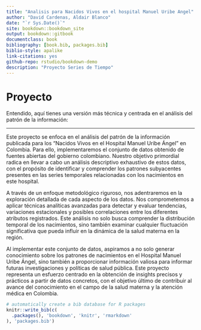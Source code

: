 ```yaml
--- 
title: "Analisis para Nacidos Vivos en el hospital Manuel Uribe Angel"
author: "David Cardenas, Aldair Blanco"
date: "`r Sys.Date()`"
site: bookdown::bookdown_site
output: bookdown::gitbook
documentclass: book
bibliography: [book.bib, packages.bib]
biblio-style: apalike
link-citations: yes
github-repo: rstudio/bookdown-demo
description: "Proyecto Series de Tiempo"
---
```


# Proyecto

Entendido, aquí tienes una versión más técnica y centrada en el análisis del patrón de la información:

---

Este proyecto se enfoca en el análisis del patrón de la información publicada para los "Nacidos Vivos en el Hospital Manuel Uribe Ángel" en Colombia. Para ello, implementaremos el conjunto de datos obtenido de fuentes abiertas del gobierno colombiano. Nuestro objetivo primordial radica en llevar a cabo un análisis descriptivo exhaustivo de estos datos, con el propósito de identificar y comprender los patrones subyacentes presentes en las series temporales relacionadas con los nacimientos en este hospital.

A través de un enfoque metodológico riguroso, nos adentraremos en la exploración detallada de cada aspecto de los datos. Nos comprometemos a aplicar técnicas analíticas avanzadas para detectar y evaluar tendencias, variaciones estacionales y posibles correlaciones entre los diferentes atributos registrados. Este análisis no solo busca comprender la distribución temporal de los nacimientos, sino también examinar cualquier fluctuación significativa que pueda influir en la dinámica de la salud materna en la región.

Al implementar este conjunto de datos, aspiramos a no solo generar conocimiento sobre los patrones de nacimientos en el Hospital Manuel Uribe Ángel, sino también a proporcionar información valiosa para informar futuras investigaciones y políticas de salud pública. Este proyecto representa un esfuerzo centrado en la obtención de insights precisos y prácticos a partir de datos concretos, con el objetivo último de contribuir al avance del conocimiento en el campo de la salud materna y la atención médica en Colombia.


```r
# automatically create a bib database for R packages
knitr::write_bib(c(
  .packages(), 'bookdown', 'knitr', 'rmarkdown'
), 'packages.bib')
```
